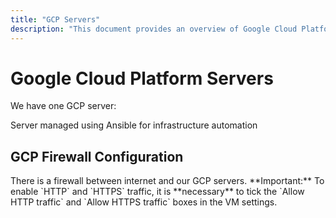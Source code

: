 ```yaml
---
title: "GCP Servers"
description: "This document provides an overview of Google Cloud Platform servers, specifically `monitoring-01`, managed via Ansible. It also highlights the importance of configuring GCP Firewall rules to allow HTTP and HTTPS traffic for proper server operation."
---
```



# Google Cloud Platform Servers

We have one GCP server:

<Card title="monitoring-01" href="https://github.com/openfoodfacts/openfoodfacts-infrastructure/blob/develop/ansible">
Server managed using Ansible for infrastructure automation
</Card>

## GCP Firewall Configuration

<Callout type="warning">
There is a firewall between internet and our GCP servers.
</Callout>

<Callout type="info">
**Important:** To enable `HTTP` and `HTTPS` traffic, it is **necessary** to tick the `Allow HTTP traffic` and `Allow HTTPS traffic` boxes in the VM settings.
</Callout>
